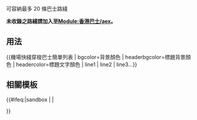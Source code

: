 <includeonly><!-- 在這裡加入模板的保護標識 --></includeonly><noinclude>{{Documentation subpage}}</noinclude>
<!-- 在本行下編輯模板說明 -->

可容納最多 20 條巴士路綫

'''未收錄之路綫請加入至[[Module:香港巴士/aex]]。'''

== 用法 ==
<nowiki>{{</nowiki>機場快綫穿梭巴士簡單列表 | bgcolor=背景顏色 | headerbgcolor=標題背景顏色 | headercolor=標題文字顏色 | line1 | line2 | line3...<nowiki>}}</nowiki>

== 相關模板 ==
{{HK Bus Table List}}

<includeonly>{{#ifeq:{{SUBPAGENAME}}|sandbox | |
<!-- 本行下加入模板的分類，跨維基連結加入Wikidata（參見[[Wikipedia:Wikidata]]） -->

}}</includeonly>